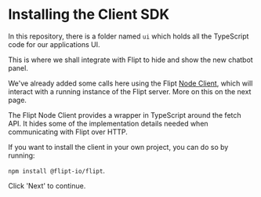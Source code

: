 # Installing the Client SDK

In this repository, there is a folder named `ui` which holds all the TypeScript code for our applications UI.

This is where we shall integrate with Flipt to hide and show the new chatbot panel.

We've already added some calls here using the Flipt [Node Client](https://github.com/flipt-io/flipt-node), which will interact with a running instance of the Flipt server. More on this on the next page.

The Flipt Node Client provides a wrapper in TypeScript around the fetch API. It hides some of the implementation details needed when communicating with Flipt over HTTP. 

If you want to install the client in your own project, you can do so by running:

`npm install @flipt-io/flipt`.

Click 'Next' to continue.
